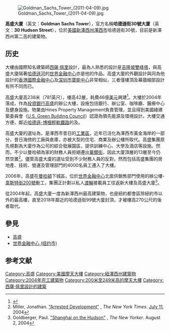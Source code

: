 [[File:Goldman_Sachs_Tower_(2011-04-09).jpg|thumb]]

'''高盛大廈'''（英文：'''Goldman Sachs Tower'''），官方名稱'''哈德遜街30號大廈'''（英文：'''30 Hudson Street'''），位於[[美國|美國]][[新澤西州|新澤西州]][[澤西市|澤西市]]哈德遜街30號，目前是新澤西州第二高的建築物。

==历史==
大樓由國際知名建築師[[西薩·佩里|西薩·佩里]]設計，最為人熟悉的設計是[[吉隆坡|吉隆坡]][[雙峰塔|雙峰塔]]，與高盛大廈隔著[[哈德遜河|哈德遜河]]的[[世界金融中心_(紐約市)|世界金融中心]]亦是他的作品。高盛大廈的外觀設計與同為他設計的[[香港|香港]][[國際金融中心_(香港)|國際金融中心]]及[[深圳市|深圳市]][[寶能中心|寶能中心]]非常相似，三者僅樓頂及幕牆細部設計有所不同而已。

高盛大廈高238米（781英尺），樓高42層，耗費46億[[美元|美元]]興建<ref>{{Cite web |url=http://newyork.construction.com/projects/TopProjects04/30Hudson.asp |title=Top Projects Completed 2003-2004 - Goldman Sachs Tower |accessdate=2008-04-10 |archive-date=2008-07-20 |archive-url=https://web.archive.org/web/20080720004126/http://newyork.construction.com/projects/TopProjects04/30Hudson.asp |dead-url=no }}</ref>。大樓於2004年落成，作為[[投資銀行|投資銀行]][[高盛|高盛]]的辦公大樓，設施包括銀行、辦公室、咖啡廳、醫療中心及健身設施。物業由Hines Property Management負責管理，並且得到美國綠建築委員會（[[美国绿色建筑委员会|U.S. Green Building Council]]）認證為領先能源及環境設計。大樓交通方便，鄰近[[哈德遜-博根輕軌鐵路|哈德遜-博根輕軌鐵路]]的{{tsl|en| Essex Street (HBLR station)|Essex Street站}}及{{tsl|en| Exchange Place (HBLR station)|Exchange Place站}}。

高盛大廈的選址為{{tsl|en| Exchange Place Area)|Exchange Place Area}}，是澤西市昔日的[[工業區|工業區]]，近年已活化為澤西市黃金海岸的一部分，昔日海傍的工廠與倉庫，亦被大型的住宅、商業及辦公樓所取代。高盛集團原先規劃為大廈作為公司的綜合發展園區，提供訓練中心、大學及酒店等設施。然而，不少以曼哈頓為家的財務人員拒絕遷出[[華爾街|華爾街]]，因此大廈頂層的13層至今仍然空置<ref>Miller, Jonathan. [http://select.nytimes.com/gst/abstract.html?res=F40F11F9395F0C728DDDAE0894DC404482 "Arrested Development"] {{Wayback|url=http://select.nytimes.com/gst/abstract.html?res=F40F11F9395F0C728DDDAE0894DC404482 |date=20070311111354 }}, ''The New York Times''. [[July_11|July 11]], 2004</ref>。儘管高盛大廈的選址受到不少財務人員的反對，然而包括高盛集團的房地產、技術、營運及管理部門的4000名員工遷入了大樓。

2006年，高盛在[[曼哈頓|曼哈頓]]下城區，位於[[世界金融中心_(纽约市)|世界金融中心]]北面供銷售部門使用的辦公樓-[[韋斯特街200號|韋斯特街200號]]動工，集團正計劃以私人[[渡輪|渡輪]]接載員工往返新大樓及高盛大廈<ref>Goldberger, Paul. [http://www.newyorker.com/critics/skyline/?040802crsk_skyline "Shanghai on the Hudson"] {{webarchive|url=https://web.archive.org/web/20060906214208/http://www.newyorker.com/critics/skyline/?040802crsk_skyline |date=2006-09-06 }}, ''The New Yorker''. August 2, 2004</ref>。

從2004年起，高盛大廈一度為新澤西州最高建築物，也是紐約都會區除紐約市以外的最高樓，直至2018年鄰近的哈德遜街99號大廈封頂，才被樓高270公尺的後者取代。

==參見==
{{commonscat|Goldman Sachs Tower (Jersey City)}}
* [[高盛|高盛]]
* [[世界金融中心_(纽约市)|世界金融中心 (纽约市)]]

==参考文献==
<div class="references-small">
<references />
</div>

{{高盛}}
{{Authority control}}
[[Category:高盛|Category:高盛]]
[[Category:美國摩天大樓|Category:美國摩天大樓]]
[[Category:紐澤西州建築物|Category:紐澤西州建築物]]
[[Category:2004年完工建築物|Category:2004年完工建築物]]
[[Category:200米至249米高的摩天大樓|Category:200米至249米高的摩天大樓]]
[[Category:西薩·佩里設計的建築|Category:西薩·佩里設計的建築]]